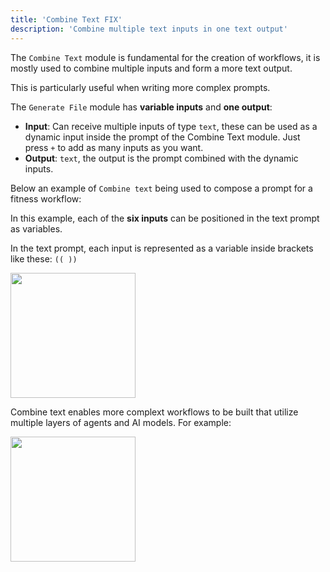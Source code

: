 ```yaml
---
title: 'Combine Text FIX'
description: 'Combine multiple text inputs in one text output'
---
```


The `Combine Text` module is fundamental for the creation of workflows, it is mostly used to combine multiple inputs and form a more text output. 

This is particularly useful when writing more complex prompts.

The `Generate File` module has **variable inputs** and **one output**:

- **Input**: Can receive multiple inputs of type `text`, these can be used as a dynamic input inside the prompt of the Combine Text module. Just press `+` to add as many inputs as you want.
- **Output**: `text`, the output is the prompt combined with the dynamic inputs.

Below an example of `Combine text` being used to compose a prompt for a fitness workflow:

In this example, each of the **six inputs** can be positioned in the text prompt as variables. 

In the text prompt, each input is represented as a variable inside brackets like these: `(( ))`

<img height="200" src="CT.png" />

Combine text enables more complext workflows to be built that utilize multiple layers of agents and AI models. For example: 

<img height="200" src="Complex.png" />